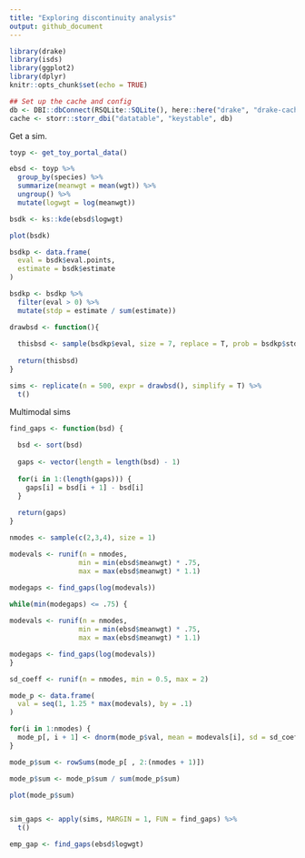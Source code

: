 ```yaml
---
title: "Exploring discontinuity analysis"
output: github_document
---
```


```r
library(drake)
library(isds)
library(ggplot2)
library(dplyr)
knitr::opts_chunk$set(echo = TRUE)

## Set up the cache and config
db <- DBI::dbConnect(RSQLite::SQLite(), here::here("drake", "drake-cache.sqlite"))
cache <- storr::storr_dbi("datatable", "keystable", db)
```

Get a sim.

```r
toyp <- get_toy_portal_data()
```

```r

ebsd <- toyp %>%
  group_by(species) %>%
  summarize(meanwgt = mean(wgt)) %>%
  ungroup() %>%
  mutate(logwgt = log(meanwgt))

bsdk <- ks::kde(ebsd$logwgt)

plot(bsdk)

bsdkp <- data.frame(
  eval = bsdk$eval.points,
  estimate = bsdk$estimate
)

bsdkp <- bsdkp %>%
  filter(eval > 0) %>%
  mutate(stdp = estimate / sum(estimate))

drawbsd <- function(){
  
  thisbsd <- sample(bsdkp$eval, size = 7, replace = T, prob = bsdkp$stdp)
  
  return(thisbsd)
}

sims <- replicate(n = 500, expr = drawbsd(), simplify = T) %>%
  t()

```


Multimodal sims

```r

find_gaps <- function(bsd) {
  
  bsd <- sort(bsd) 
  
  gaps <- vector(length = length(bsd) - 1)
  
  for(i in 1:(length(gaps))) {
    gaps[i] = bsd[i + 1] - bsd[i]
  }
  
  return(gaps)
}

nmodes <- sample(c(2,3,4), size = 1) 

modevals <- runif(n = nmodes,
                 min = min(ebsd$meanwgt) * .75, 
                 max = max(ebsd$meanwgt) * 1.1)

modegaps <- find_gaps(log(modevals))

while(min(modegaps) <= .75) {
  
modevals <- runif(n = nmodes,
                 min = min(ebsd$meanwgt) * .75, 
                 max = max(ebsd$meanwgt) * 1.1)

modegaps <- find_gaps(log(modevals))
}

sd_coeff <- runif(n = nmodes, min = 0.5, max = 2)

mode_p <- data.frame(
  val = seq(1, 1.25 * max(modevals), by = .1)
)

for(i in 1:nmodes) {
  mode_p[, i + 1] <- dnorm(mode_p$val, mean = modevals[i], sd = sd_coeff[i])
}

mode_p$sum <- rowSums(mode_p[ , 2:(nmodes + 1)])

mode_p$sum <- mode_p$sum / sum(mode_p$sum)

plot(mode_p$sum)



```


```r



sim_gaps <- apply(sims, MARGIN = 1, FUN = find_gaps) %>%
  t()

emp_gap <- find_gaps(ebsd$logwgt)
```
